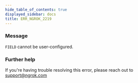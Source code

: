 ```yaml
---
hide_table_of_contents: true
displayed_sidebar: docs
title: ERR_NGROK_2219
---
```




### Message

`FIELD` cannot be user-configured.

<ErrorDetails error="err_ngrok_2219" />

### Further help

If you're having trouble resolving this error, please reach out to [support@ngrok.com](mailto:support@ngrok.com?subject=Help%20with%20ERR_NGROK_2219)
